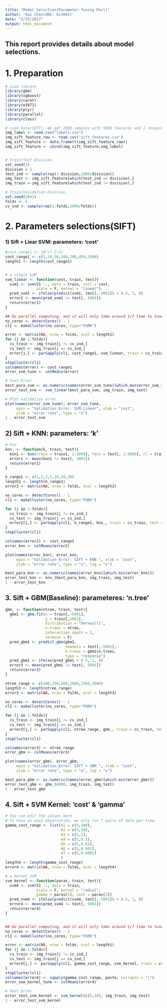 ```yaml
---
title: "Model Selection(Parameter-Tuning Part)"
author: 'Kai Chen(UNI: kc3041)'
date: "3/23/2017"
output: html_document
---
```


## This report provides details about model selections. 

# 1. Preparation
```r
# Load library
library(gbm)
library(xgboost)  
library(caret)
library(e1071)
library(plyr)
library(parallel)
library(class)

# Load Data(SIFT): We get 2000 samples with 5000 features and 1 response 
img_label <- read.csv("labels.csv")
img_sift_feature_raw <- read.csv("sift_features.csv")
img_sift_feature <- data.frame(t(img_sift_feature_raw))
img_sift_feature <- cbind(img_sift_feature,img_label)


# Train/Test Division
set.seed(1)
division = 5
test_ind <- sample(rep(1:division,2000/division))
img_test <- img_sift_feature[which(test_ind == division),]
img_train <-img_sift_feature[which(test_ind != division),]

# Train/Validation Division
set.seed(3041)
folds <- 5
cv_ind <- sample(rep(1:folds,1600/folds))

```


# 2. Parameters selections(SIFT)
### 1) Sift + Liear SVM: parameters: 'cost'
```r

#cost_range1 <- 10^c(-2:2)
cost_range1 <- c(1,10,50,100,200,450,1000)
length1 <- length(cost_range1)


# a single SVM
svm_linear <- function(cost, train, test){
  svm1 <- svm(V1 ~., data = train, cost = cost, 
              scale = F, kernel = "linear") 
  pred_svm1 <- ifelse(predict(svm1, test[,-5001]) > 0.5, 1, 0)
  error1 <- mean(pred_svm1 != test[, 5001])
  return(error1)
}

## Do parallel computing, and it will only take around 1/7 time to tune!
no_cores <- detectCores() - 1
cl1 <- makeCluster(no_cores, type="FORK")

error <- matrix(NA, nrow = folds, ncol = length1)
for (j in 1:folds){ 
  cv_train <- img_train[j != cv_ind,]
  cv_test <- img_train[j == cv_ind,]
  error[j,] <- parSapply(cl1, cost_range1, svm_linear, train = cv_train, test = cv_test)
}
stopCluster(cl1)
colnames(error) <- cost_range1
error_svm_tune <- colMeans(error)

# Test Error
best_para_svm <- as.numeric(names(error_svm_tune)[which.min(error_svm_tune)])
error_test_svm <- svm_linear(best_para_svm, img_train, img_test)

# Plot validation error
plot(names(error_svm_tune), error_svm_tune, 
     main = "Validation Error: SVM Linear", xlab = "cost", 
     ylab = "error rate", type = "o")
1 - error_test_svm
```

## 2) Sift + KNN: parameters: 'k'
```r

# knn
knn_ <- function(k, train, test){
  knn1 <- knn(train = train[, 1:5000], test = test[, 1:5000], cl = train[,5001],k = k, prob = T)
  error1 <- mean(knn1 != test[, 5001])
  return(error1)
}

k_range1 <- c(1,2,3,5,10,20,30)
length2 <- length(k_range1)
error2 <- matrix(NA, nrow = folds, ncol = length2)

no_cores <- detectCores() - 1
cl1 <- makeCluster(no_cores, type="FORK")

for (j in 1:folds){ 
  cv_train <- img_train[j != cv_ind,]
  cv_test <- img_train[j == cv_ind,]
  error2[j,] <- parSapply(cl1, k_range1, knn_, train = cv_train, test = cv_test)
}
stopCluster(cl1)

colnames(error2) <- cost_range1
error_knn <- colMeans(error2)

plot(names(error_knn), error_knn, 
     main = "Validation Error: SIFT + KNN ", xlab = "cost", 
     ylab = "error rate", type = "o", log = "x")

best_para_knn <- as.numeric(names(error_knn)[which.min(error_knn)])
error_test_knn <- knn_(best_para_knn, img_train, img_test)
1 - error_test_knn
```

## 3. Sift + GBM(Baseline): parameteres: 'n.tree'
```r
gbm_ <- function(ntree, train, test){
  gbm1 <- gbm.fit(x = train[,-5001], 
                  y = train[,5001],
                  distribution = "bernoulli", 
                  n.trees = ntree,
                  interaction.depth = 1,
                  verbose = F)
  pred_gbm1 <- predict.gbm(gbm1, 
                           newdata = test[,-5001],
                           n.trees = gbm1$n.trees, 
                           type = "response")
  pred_gbm1 <- ifelse(pred_gbm1 > 0.5, 1, 0)
  error3 <- mean(pred_gbm1 != test[, 5001])
  return(error3)
}

ntree_range <- c(100,250,500,1000,2500,5000)
length3 <- length(ntree_range)
error3 <- matrix(NA, nrow = folds, ncol = length3)

no_cores <- detectCores() - 1
cl1 <- makeCluster(no_cores, type="FORK")

for (j in 1:folds){ 
  cv_train <- img_train[j != cv_ind,]
  cv_test <- img_train[j == cv_ind,]
  error3[j,] <- parSapply(cl1, ntree_range, gbm_, train = cv_train, test = cv_test)
}
stopCluster(cl1)

colnames(error3) <- ntree_range
error_gbm <- colMeans(error3)

plot(names(error_gbm), error_gbm, 
     main = "Validation Error: SIFT + GBM ", xlab = "cost", 
     ylab = "error rate", type = "o", log = "x")

best_para_gbm <- as.numeric(names(error_gbm)[which.min(error_gbm)])
error_test_gbm <- gbm_(8000, img_train, img_test)
1 - error_test_gbm

```


## 4. Sift + SVM Kernel: 'cost' & 'gamma'
```r

# You can edit the values here
# To have an easy observation, we only run 7 pairs of data per time.
gamma_cost_range <- list(A1 = c(5,100), 
                         A2 = c(5,10),
                         A3 = c(5,1),
                         A4 = c(5,0.1),
                         A5 = c(5,0.01),
                         A6 = c(5,0.001),
                         A7 = c(5,0.0001)
                         )
length4 <- length(gamma_cost_range)
error4 <- matrix(NA, nrow = folds, ncol = length4)

# a kernel SVM
svm_kernel <- function(paras, train, test){
  svm4 <- svm(V1 ~., data = train, 
              scale = F, kernel = "radial",
              gamma = paras[1], cost = paras[2]) 
  pred_svm4 <- ifelse(predict(svm4, test[,-5001]) > 0.5, 1, 0)
  error4 <- mean(pred_svm4 != test[, 5001])
  return(error4)
}


## Do parallel computing, and it will only take around 1/7 time to tune!
no_cores <- detectCores() - 1
cl1 <- makeCluster(no_cores, type="FORK")

error <- matrix(NA, nrow = folds, ncol = length1)
for (j in 1:folds){ 
  cv_train <- img_train[j != cv_ind,]
  cv_test <- img_train[j == cv_ind,]
  error4[j,] <- parSapply(cl1, gamma_cost_range, svm_kernel, train = cv_train, test = cv_test)
}
stopCluster(cl1)
colnames(error4) <- sapply(gamma_cost_range, paste, collapse = "|")
error_svm_kernel_tune <- colMeans(error4)

# Test Error
error_test_svm_kernel <- svm_kernel(c(5,10), img_train, img_test)
1 - error_test_svm_kernel

```


